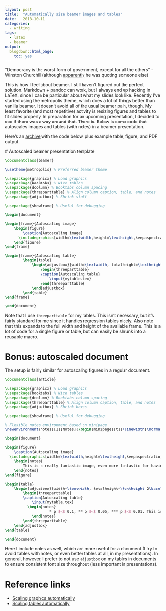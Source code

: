 ```yaml
---
layout: post
title:  "Automatically size beamer images and tables"
date:   2018-10-11
categories:
  - writing
tags:
  - latex
  - beamer
output:
  blogdown::html_page:
    toc: yes
---
```


"Democracy is the worst form of government, except for all the others" - Winston Churchill (although [apparently](https://www.nytimes.com/2017/02/14/opinion/dont-quote-them-on-it.html) he was quoting someone else)

This is how I feel about beamer. I still haven't figured out the perfect solution. Markdown + pandoc can work, but I always end up hacking in LaTeX, since I can be particular about what my slides look like. Recently I've started using the metropolis theme, which does a lot of things better than vanilla beamer. It doesn't avoid all of the usual beamer pain, though. My least favorite (and most repetitive) activity is resizing figures and tables to fit slides properly. In preparation for an upcoming presentation, I decided to see if there was a way around that. There is. Below is some code that autoscales images and tables (with notes) in a beamer presentation. 

Here's an [archive](/zip/autoscaling-archive.zip) with the code below, plus example table, figure, and PDF output. 

 # Autoscaled beamer presentation template

```latex
\documentclass{beamer}

\usetheme{metropolis} % Preferred beamer theme

\usepackage{graphicx} % Load graphics
\usepackage{booktabs} % Nice tables
\usepackage{dcolumn} % Booktabs column spacing
\usepackage{threeparttable} % Align column caption, table, and notes
\usepackage{adjustbox} % Shrink stuff

\usepackage{showframe} % Useful for debugging

\begin{document}

\begin{frame}{Autoscaling image}
	\begin{figure}
		\caption{Autoscaling image}
	  \includegraphics[width=\textwidth,height=\textheight,keepaspectratio]{myimage.png}
	\end{figure}
\end{frame}

\begin{frame}{Autoscaling table}
		\begin{table}
			\begin{adjustbox}{width=\textwidth, totalheight=\textheight-2\baselineskip,keepaspectratio}
				\begin{threeparttable}
				\caption{Autoscaling table}
					\input{mytable.tex}
				\end{threeparttable}
			\end{adjustbox}
		\end{table}
\end{frame}

\end{document}
```

Note that I use `threeparttable` for my tables. This isn't necessary, but it's fairly standard for me since it handles regression tables nicely. Also note that this expands to the full width and height of the available frame. This is a lot of code for a single figure or table, but can easily be shrunk into a reusable macro.

# Bonus: autoscaled document

The setup is fairly similar for autoscaling figures in a regular document.

```latex
\documentclass{article}

\usepackage{graphicx} % Load graphics
\usepackage{booktabs} % Nice tables
\usepackage{dcolumn} % Booktabs column spacing
\usepackage{threeparttable} % Align column caption, table, and notes
\usepackage{adjustbox} % Shrink boxes

\usepackage{showframe} % Useful for debugging

% Flexible notes environment based on minipage
\newenvironment{notes}[1][Notes]{\begin{minipage}[t]{\linewidth}\normalsize{\itshape#1: }}{\end{minipage}}

\begin{document}

\begin{figure}
	\caption{Autoscaling image}
  \includegraphics[width=\textwidth,height=\textheight,keepaspectratio]{myimage.png}
	\begin{notes}
		This is a really fantastic image, even more fantastic for having been autoscaled.
	\end{notes}
\end{figure}

\begin{table}
	\begin{adjustbox}{width=\textwidth, totalheight=\textheight-2\baselineskip,keepaspectratio}
		\begin{threeparttable}
		\caption{Autoscaling table}
			\input{mytable.tex}
		  \begin{notes}
					* p $<$ 0.1, ** p $<$ 0.05, *** p $<$ 0.01. This is a really fantastic table, even more fantastic for having been autoscaled.
			\end{notes}
		\end{threeparttable}
	\end{adjustbox}
\end{table}

\end{document}
```

Here I include notes as well, which are more useful for a document (I try to avoid tables with notes, or even better tables at all, in my presentations). In general, however, I prefer to not use `adjustbox` on my tables in documents to ensure consistent font size throughout (less important in presentations). 

# Reference links

- [Scaling graphics automatically](https://tex.stackexchange.com/questions/11954/automatically-scale-big-and-small-graphics-for-beamer-presentations)
- [Scaling tables automatically](https://tex.stackexchange.com/questions/13809/resizing-a-table-by-textheight/13812)